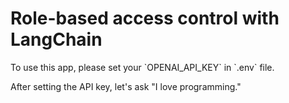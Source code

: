 # Role-based access control with LangChain

<Callout title="Warning" variant="warning">
To use this app, please set your `OPENAI_API_KEY` in `.env` file.

After setting the API key, let's ask "I love programming."
</Callout>

<Grid cols={1} className="py-4">
    <div className="p-4 bg-gray-50 rounded-lg shadow-sm border border-gray-200 hover:shadow-md transition-shadow">
        <LLM postData="rbac_langchain" />
    </div>
</Grid>
